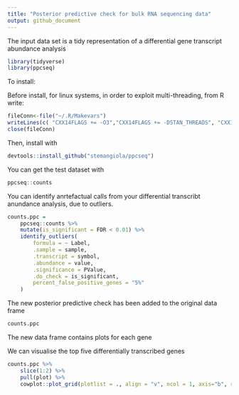 ```yaml
---
title: "Posterior predictive check for bulk RNA sequencing data"
output: github_document
---
```



The input data set is a tidy representation of a differential gene transcript abundance analysis

```r
library(tidyverse)
library(ppcseq)
```

To install:

Before install, for linux systems, in order to exploit multi-threading, from R write:

```r
fileConn<-file("~/.R/Makevars")
writeLines(c( "CXX14FLAGS += -O3","CXX14FLAGS += -DSTAN_THREADS", "CXX14FLAGS += -pthread"), fileConn)
close(fileConn)
```

Then, install with

```r
devtools::install_github("stemangiola/ppcseq")
```

You can get the test dataset with

```r
ppcseq::counts 
```

You can identify anrtefactual calls from your differential transcribt anundance analysis, due to outliers.

```r
counts.ppc = 
	ppcseq::counts %>%
	mutate(is_significant = FDR < 0.01) %>%
	identify_outliers(
		formula = ~ Label,
		.sample = sample, 
		.transcript = symbol,
		.abundance = value,
		.significance = PValue,
		.do_check = is_significant,
		percent_false_positive_genes = "5%"
	)
```

The new posterior predictive check has been added to the original data frame

```r
counts.ppc 
```

The new data frame contains plots for each gene

We can visualise the top five differentially transcribed genes

```r
counts.ppc %>% 
	slice(1:2) %>% 
	pull(plot) %>% 
	cowplot::plot_grid(plotlist = ., align = "v", ncol = 1, axis="b", rel_widths = 1 )

```
